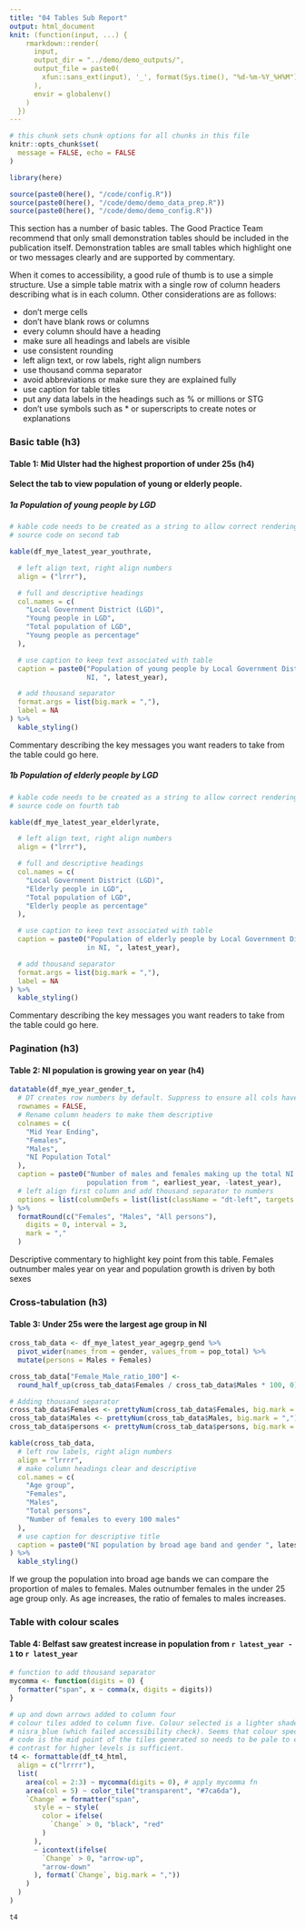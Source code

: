 ```yaml
---
title: "04 Tables Sub Report"
output: html_document
knit: (function(input, ...) {
    rmarkdown::render(
      input,
      output_dir = "../demo/demo_outputs/",
      output_file = paste0(
        xfun::sans_ext(input), '_', format(Sys.time(), "%d-%m-%Y_%H%M") , '.html'
      ),
      envir = globalenv()
    )
  })
---
```

  
  

```r
# this chunk sets chunk options for all chunks in this file
knitr::opts_chunk$set(
  message = FALSE, echo = FALSE
)

library(here)

source(paste0(here(), "/code/config.R"))
source(paste0(here(), "/code/demo/demo_data_prep.R"))
source(paste0(here(), "/code/demo/demo_config.R"))
```


This section has a number of basic tables. The Good Practice Team recommend that only small demonstration tables should be included in the publication itself. Demonstration tables are small tables which highlight one or two messages clearly and are supported by commentary.

When it comes to accessibility, a good rule of thumb is to use a simple structure. Use a simple table matrix with a single row of column headers describing what is in each column. Other considerations are as follows:

* don't merge cells
* don't have blank rows or columns
* every column should have a heading
* make sure all headings and labels are visible
* use consistent rounding
* left align text, or row labels, right align numbers
* use thousand comma separator
* avoid abbreviations or make sure they are explained fully
* use caption for table titles
* put any data labels in the headings such as % or millions or STG
* don't use symbols such as * or superscripts to create notes or explanations

### Basic table (h3)

#### Table 1: Mid Ulster had the highest proportion of under 25s (h4) {#table1 .tabset .tabset-pills}

**Select the tab to view population of young or elderly people.**

##### 1a Population of young people by LGD 
 
```r
# kable code needs to be created as a string to allow correct rendering of
# source code on second tab

kable(df_mye_latest_year_youthrate,

  # left align text, right align numbers
  align = ("lrrr"),

  # full and descriptive headings
  col.names = c(
    "Local Government District (LGD)",
    "Young people in LGD",
    "Total population of LGD",
    "Young people as percentage"
  ),

  # use caption to keep text associated with table
  caption = paste0("Population of young people by Local Government District in
                   NI, ", latest_year),

  # add thousand separator
  format.args = list(big.mark = ","),
  label = NA
) %>%
  kable_styling()
```
Commentary describing the key messages you want readers to take from the table could go here.


##### 1b Population of elderly people by LGD

```r
# kable code needs to be created as a string to allow correct rendering of
# source code on fourth tab

kable(df_mye_latest_year_elderlyrate,

  # left align text, right align numbers
  align = ("lrrr"),

  # full and descriptive headings
  col.names = c(
    "Local Government District (LGD)",
    "Elderly people in LGD",
    "Total population of LGD",
    "Elderly people as percentage"
  ),

  # use caption to keep text associated with table
  caption = paste0("Population of elderly people by Local Government District
                   in NI, ", latest_year),

  # add thousand separator
  format.args = list(big.mark = ","),
  label = NA
) %>%
  kable_styling()
```

Commentary describing the key messages you want readers to take from the table could go here.

### Pagination (h3)

#### Table 2: NI population is growing year on year (h4)

```r
datatable(df_mye_year_gender_t,
  # DT creates row numbers by default. Suppress to ensure all cols have a header
  rownames = FALSE,
  # Rename column headers to make them descriptive
  colnames = c(
    "Mid Year Ending",
    "Females",
    "Males",
    "NI Population Total"
  ),
  caption = paste0("Number of males and females making up the total NI
                   population from ", earliest_year, -latest_year),
  # left align first column and add thousand separator to numbers
  options = list(columnDefs = list(list(className = "dt-left", targets = 0)))
) %>%
  formatRound(c("Females", "Males", "All persons"),
    digits = 0, interval = 3,
    mark = ","
  )
```
Descriptive commentary to highlight key point from this table. Females outnumber males year on year and population growth is driven by both sexes

### Cross-tabulation (h3)
#### Table 3: Under 25s were the largest age group in NI 

```r
cross_tab_data <- df_mye_latest_year_agegrp_gend %>%
  pivot_wider(names_from = gender, values_from = pop_total) %>%
  mutate(persons = Males + Females)

cross_tab_data["Female_Male_ratio_100"] <-
  round_half_up(cross_tab_data$Females / cross_tab_data$Males * 100, 0)

# Adding thousand separator
cross_tab_data$Females <- prettyNum(cross_tab_data$Females, big.mark = ",")
cross_tab_data$Males <- prettyNum(cross_tab_data$Males, big.mark = ",")
cross_tab_data$persons <- prettyNum(cross_tab_data$persons, big.mark = ",")

kable(cross_tab_data,
  # left row labels, right align numbers
  align = "lrrrr",
  # make column headings clear and descriptive
  col.names = c(
    "Age group",
    "Females",
    "Males",
    "Total persons",
    "Number of females to every 100 males"
  ),
  # use caption for descriptive title
  caption = paste0("NI population by broad age band and gender ", latest_year),
) %>%
  kable_styling()
```

If we group the population into broad age bands we can compare the proportion of males to females. Males outnumber females in the under 25 age group only. As age increases, the ratio of females to males increases.

### Table with colour scales
#### Table 4: Belfast saw greatest increase in population from `r latest_year - 1` to `r latest_year`

```r
# function to add thousand separator
mycomma <- function(digits = 0) {
  formatter("span", x ~ comma(x, digits = digits))
}

# up and down arrows added to column four
# colour tiles added to column five. Colour selected is a lighter shade of
# nisra_blue (which failed accessibility check). Seems that colour specified in
# code is the mid point of the tiles generated so needs to be pale to ensure
# contrast for higher levels is sufficient.
t4 <- formattable(df_t4_html,
  align = c("lrrrr"),
  list(
    area(col = 2:3) ~ mycomma(digits = 0), # apply mycomma fn
    area(col = 5) ~ color_tile("transparent", "#7ca6da"),
    `Change` = formatter("span",
      style = ~ style(
        color = ifelse(
          `Change` > 0, "black", "red"
        )
      ),
      ~ icontext(ifelse(
        `Change` > 0, "arrow-up",
        "arrow-down"
      ), format(`Change`, big.mark = ","))
    )
  )
)

t4
```

